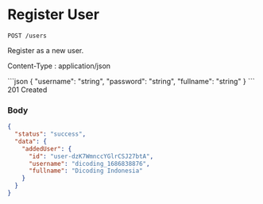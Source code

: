 # Register User

```
POST /users
```

Register as a new user.

<Accordion title="Headers">Content-Type : application/json</Accordion>

<Accordion title="Body">
  ```json
  {
    "username": "string",
    "password": "string",
    "fullname": "string"
  }
  ```

</Accordion>

<Accordion title="Response">
  <Success>201 Created</Success>
  
  ### Body
  
  ```json
  {
    "status": "success",
    "data": {
      "addedUser": {
        "id": "user-dzK7WmnccYGlrCSJ27btA",
        "username": "dicoding_1686838876",
        "fullname": "Dicoding Indonesia"
      }
    }
  }
  ```

<Accordion>
